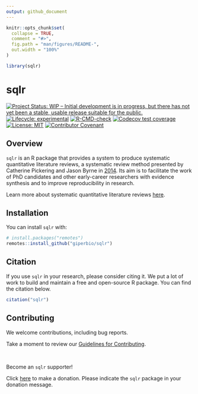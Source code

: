 ```yaml
---
output: github_document
---
```


<!-- README.md is generated from README.Rmd. Please edit that file -->

```r
knitr::opts_chunk$set(
  collapse = TRUE,
  comment = "#>",
  fig.path = "man/figures/README-",
  out.width = "100%"
)

library(sqlr)
```

# sqlr

<!-- badges: start -->
[![Project Status: WIP – Initial development is in progress, but there has not yet been a stable, usable release suitable for the public.](https://www.repostatus.org/badges/latest/wip.svg)](https://www.repostatus.org/#wip)
[![Lifecycle: experimental](https://img.shields.io/badge/lifecycle-experimental-orange.svg)](https://lifecycle.r-lib.org/articles/stages.html#experimental)
[![R-CMD-check](https://github.com/giperbio/sqlr/workflows/R-CMD-check/badge.svg)](https://github.com/giperbio/sqlr/actions)
[![Codecov test coverage](https://codecov.io/gh/giperbio/sqlr/branch/main/graph/badge.svg)](https://app.codecov.io/gh/giperbio/sqlr?branch=main)
[![License: MIT](https://img.shields.io/badge/license-MIT-green)](https://choosealicense.com/licenses/mit/)
[![Contributor Covenant](https://img.shields.io/badge/Contributor%20Covenant-v2.0%20adopted-ff69b4.svg)](https://giperbio.github.io/sqlr/CODE_OF_CONDUCT.html)
<!-- badges: end -->

## Overview

`sqlr` is an R package that provides a system to produce systematic quantitative literature reviews, a systematic review method presented by Catherine Pickering and Jason Byrne in [2014](https://doi.org/10.1080/07294360.2013.841651). Its aim is to facilitate the work of PhD candidates and other early-career researchers with evidence synthesis and to improve reproducibility in research.

Learn more about systematic quantitative literature reviews [here](https://www.griffith.edu.au/griffith-sciences/school-environment-science/research/systematic-quantitative-literature-review).

## Installation

You can install `sqlr` with:

``` r
# install.packages("remotes")
remotes::install_github("giperbio/sqlr")
```

## Citation

If you use `sqlr` in your research, please consider citing it. We put a lot of work to build and maintain a free and open-source R package. You can find the citation below.

```r
citation("sqlr")
```

## Contributing

We welcome contributions, including bug reports.

Take a moment to review our [Guidelines for Contributing](https://giperbio.github.io/sqlr/CONTRIBUTING.html).

<br>

Become an `sqlr` supporter!

Click [here](https://github.com/sponsors/danielvartan) to make a donation. Please indicate the `sqlr` package in your donation message.
